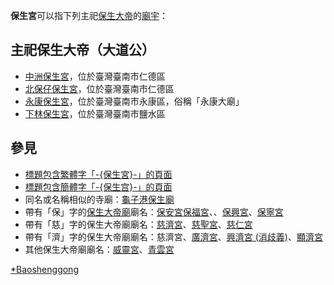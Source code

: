 '''保生宮'''可以指下列主祀[[保生大帝|保生大帝]]的[[廟宇|廟宇]]：

== 主祀保生大帝（大道公） ==
* [[中洲保生宮|中洲保生宮]]，位於臺灣臺南市仁德區
* [[北保仔保生宮|北保仔保生宮]]，位於臺灣臺南市仁德區
* [[永康保生宮|永康保生宮]]，位於臺灣臺南市永康區，俗稱「永康大廟」
* [[下林保生宮|下林保生宮]]，位於臺灣臺南市鹽水區

== 參見 ==
* [[Special:Search/intitle:"保生宮"|標題包含繁體字「-{保生宮}-」的頁面]]
* [[Special:Search/intitle:"保生宫"|標題包含簡體字「-{保生宫}-」的頁面]]
* 同名或名稱相似的寺廟：[[龜子港保生廟|龜子港保生廟]]
* 帶有「保」字的[[保生大帝廟|保生大帝廟]]廟名：[[保安宮|保安宮]][[保福宮|保福宮]]、、[[保興宮|保興宮]]、[[保寧宮|保寧宮]]
* 帶有「慈」字的保生大帝廟廟名：[[慈濟宮|慈濟宮]]、[[慈聖宮|慈聖宮]]、[[慈仁宮|慈仁宮]]
* 帶有「濟」字的保生大帝廟廟名：慈濟宮、[[廣濟宮|廣濟宮]]、[[興濟宮_(消歧義)|興濟宮 (消歧義)]]、[[顯濟宮|顯濟宮]]
* 其他保生大帝廟廟名：[[威靈宮|威靈宮]]、[[青雲宮|青雲宮]]

{{Disambiguation|Cat=三字廟宇消歧義|Baoshenggong}}
{{DEFAULTSORT:Baoshenggong}}
[[Category:保生大帝廟|*Baoshenggong]]
